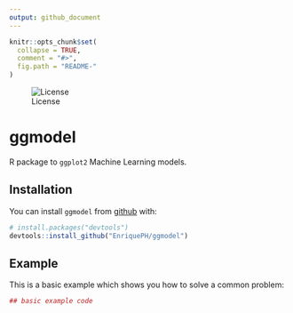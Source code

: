 ```yaml
---
output: github_document
---
```


<!-- README.md is generated from README.Rmd. Please edit that file -->

```r
knitr::opts_chunk$set(
  collapse = TRUE,
  comment = "#>",
  fig.path = "README-"
)
```

![License](https://img.shields.io/:license-mit-blue.svg)

# ggmodel

R package to `ggplot2` Machine Learning models.

## Installation

You can install `ggmodel` from [github](https://github.com/) with:

```r
# install.packages("devtools")
devtools::install_github("EnriquePH/ggmodel")
```

## Example

This is a basic example which shows you how to solve a common problem:

```r
## basic example code
```
